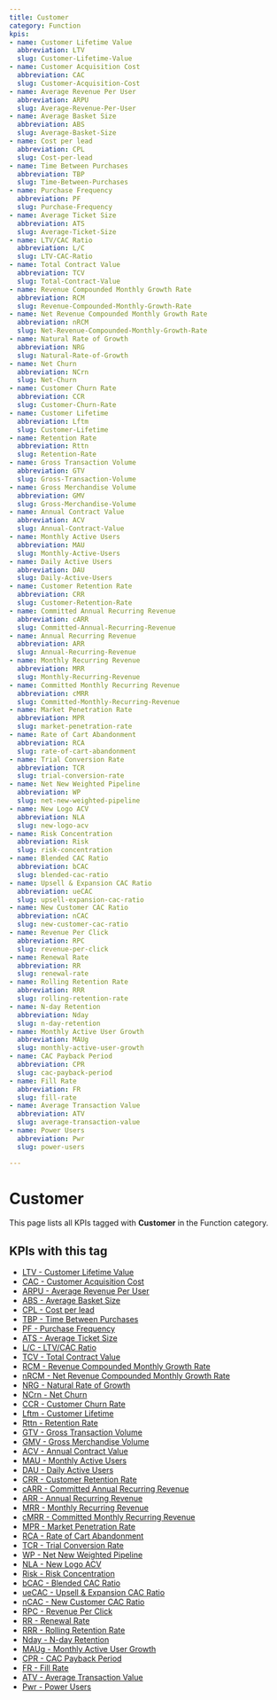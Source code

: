 ```yaml
---
title: Customer
category: Function
kpis:
- name: Customer Lifetime Value
  abbreviation: LTV
  slug: Customer-Lifetime-Value
- name: Customer Acquisition Cost
  abbreviation: CAC
  slug: Customer-Acquisition-Cost
- name: Average Revenue Per User
  abbreviation: ARPU
  slug: Average-Revenue-Per-User
- name: Average Basket Size
  abbreviation: ABS
  slug: Average-Basket-Size
- name: Cost per lead
  abbreviation: CPL
  slug: Cost-per-lead
- name: Time Between Purchases
  abbreviation: TBP
  slug: Time-Between-Purchases
- name: Purchase Frequency
  abbreviation: PF
  slug: Purchase-Frequency
- name: Average Ticket Size
  abbreviation: ATS
  slug: Average-Ticket-Size
- name: LTV/CAC Ratio
  abbreviation: L/C
  slug: LTV-CAC-Ratio
- name: Total Contract Value
  abbreviation: TCV
  slug: Total-Contract-Value
- name: Revenue Compounded Monthly Growth Rate
  abbreviation: RCM
  slug: Revenue-Compounded-Monthly-Growth-Rate
- name: Net Revenue Compounded Monthly Growth Rate
  abbreviation: nRCM
  slug: Net-Revenue-Compounded-Monthly-Growth-Rate
- name: Natural Rate of Growth
  abbreviation: NRG
  slug: Natural-Rate-of-Growth
- name: Net Churn
  abbreviation: NCrn
  slug: Net-Churn
- name: Customer Churn Rate
  abbreviation: CCR
  slug: Customer-Churn-Rate
- name: Customer Lifetime
  abbreviation: Lftm
  slug: Customer-Lifetime
- name: Retention Rate
  abbreviation: Rttn
  slug: Retention-Rate
- name: Gross Transaction Volume
  abbreviation: GTV
  slug: Gross-Transaction-Volume
- name: Gross Merchandise Volume
  abbreviation: GMV
  slug: Gross-Merchandise-Volume
- name: Annual Contract Value
  abbreviation: ACV
  slug: Annual-Contract-Value
- name: Monthly Active Users
  abbreviation: MAU
  slug: Monthly-Active-Users
- name: Daily Active Users
  abbreviation: DAU
  slug: Daily-Active-Users
- name: Customer Retention Rate
  abbreviation: CRR
  slug: Customer-Retention-Rate
- name: Committed Annual Recurring Revenue
  abbreviation: cARR
  slug: Committed-Annual-Recurring-Revenue
- name: Annual Recurring Revenue
  abbreviation: ARR
  slug: Annual-Recurring-Revenue
- name: Monthly Recurring Revenue
  abbreviation: MRR
  slug: Monthly-Recurring-Revenue
- name: Committed Monthly Recurring Revenue
  abbreviation: cMRR
  slug: Committed-Monthly-Recurring-Revenue
- name: Market Penetration Rate
  abbreviation: MPR
  slug: market-penetration-rate
- name: Rate of Cart Abandonment
  abbreviation: RCA
  slug: rate-of-cart-abandonment
- name: Trial Conversion Rate
  abbreviation: TCR
  slug: trial-conversion-rate
- name: Net New Weighted Pipeline
  abbreviation: WP
  slug: net-new-weighted-pipeline
- name: New Logo ACV
  abbreviation: NLA
  slug: new-logo-acv
- name: Risk Concentration
  abbreviation: Risk
  slug: risk-concentration
- name: Blended CAC Ratio
  abbreviation: bCAC
  slug: blended-cac-ratio
- name: Upsell & Expansion CAC Ratio
  abbreviation: ueCAC
  slug: upsell-expansion-cac-ratio
- name: New Customer CAC Ratio
  abbreviation: nCAC
  slug: new-customer-cac-ratio
- name: Revenue Per Click
  abbreviation: RPC
  slug: revenue-per-click
- name: Renewal Rate
  abbreviation: RR
  slug: renewal-rate
- name: Rolling Retention Rate
  abbreviation: RRR
  slug: rolling-retention-rate
- name: N-day Retention
  abbreviation: Nday
  slug: n-day-retention
- name: Monthly Active User Growth
  abbreviation: MAUg
  slug: monthly-active-user-growth
- name: CAC Payback Period
  abbreviation: CPR
  slug: cac-payback-period
- name: Fill Rate
  abbreviation: FR
  slug: fill-rate
- name: Average Transaction Value
  abbreviation: ATV
  slug: average-transaction-value
- name: Power Users
  abbreviation: Pwr
  slug: power-users

---
```


# Customer

This page lists all KPIs tagged with **Customer** in the Function category.

## KPIs with this tag

- [LTV - Customer Lifetime Value](/en/kpis/Customer-Lifetime-Value)
- [CAC - Customer Acquisition Cost](/en/kpis/Customer-Acquisition-Cost)
- [ARPU - Average Revenue Per User](/en/kpis/Average-Revenue-Per-User)
- [ABS - Average Basket Size](/en/kpis/Average-Basket-Size)
- [CPL - Cost per lead](/en/kpis/Cost-per-lead)
- [TBP - Time Between Purchases](/en/kpis/Time-Between-Purchases)
- [PF - Purchase Frequency](/en/kpis/Purchase-Frequency)
- [ATS - Average Ticket Size](/en/kpis/Average-Ticket-Size)
- [L/C - LTV/CAC Ratio](/en/kpis/LTV-CAC-Ratio)
- [TCV - Total Contract Value](/en/kpis/Total-Contract-Value)
- [RCM - Revenue Compounded Monthly Growth Rate](/en/kpis/Revenue-Compounded-Monthly-Growth-Rate)
- [nRCM - Net Revenue Compounded Monthly Growth Rate](/en/kpis/Net-Revenue-Compounded-Monthly-Growth-Rate)
- [NRG - Natural Rate of Growth](/en/kpis/Natural-Rate-of-Growth)
- [NCrn - Net Churn](/en/kpis/Net-Churn)
- [CCR - Customer Churn Rate](/en/kpis/Customer-Churn-Rate)
- [Lftm - Customer Lifetime](/en/kpis/Customer-Lifetime)
- [Rttn - Retention Rate](/en/kpis/Retention-Rate)
- [GTV - Gross Transaction Volume](/en/kpis/Gross-Transaction-Volume)
- [GMV - Gross Merchandise Volume](/en/kpis/Gross-Merchandise-Volume)
- [ACV - Annual Contract Value](/en/kpis/Annual-Contract-Value)
- [MAU - Monthly Active Users](/en/kpis/Monthly-Active-Users)
- [DAU - Daily Active Users](/en/kpis/Daily-Active-Users)
- [CRR - Customer Retention Rate](/en/kpis/Customer-Retention-Rate)
- [cARR - Committed Annual Recurring Revenue](/en/kpis/Committed-Annual-Recurring-Revenue)
- [ARR - Annual Recurring Revenue](/en/kpis/Annual-Recurring-Revenue)
- [MRR - Monthly Recurring Revenue](/en/kpis/Monthly-Recurring-Revenue)
- [cMRR - Committed Monthly Recurring Revenue](/en/kpis/Committed-Monthly-Recurring-Revenue)
- [MPR - Market Penetration Rate](/en/kpis/market-penetration-rate)
- [RCA - Rate of Cart Abandonment](/en/kpis/rate-of-cart-abandonment)
- [TCR - Trial Conversion Rate](/en/kpis/trial-conversion-rate)
- [WP - Net New Weighted Pipeline](/en/kpis/net-new-weighted-pipeline)
- [NLA - New Logo ACV](/en/kpis/new-logo-acv)
- [Risk - Risk Concentration](/en/kpis/risk-concentration)
- [bCAC - Blended CAC Ratio](/en/kpis/blended-cac-ratio)
- [ueCAC - Upsell & Expansion CAC Ratio](/en/kpis/upsell-expansion-cac-ratio)
- [nCAC - New Customer CAC Ratio](/en/kpis/new-customer-cac-ratio)
- [RPC - Revenue Per Click](/en/kpis/revenue-per-click)
- [RR - Renewal Rate](/en/kpis/renewal-rate)
- [RRR - Rolling Retention Rate](/en/kpis/rolling-retention-rate)
- [Nday - N-day Retention](/en/kpis/n-day-retention)
- [MAUg - Monthly Active User Growth](/en/kpis/monthly-active-user-growth)
- [CPR - CAC Payback Period](/en/kpis/cac-payback-period)
- [FR - Fill Rate](/en/kpis/fill-rate)
- [ATV - Average Transaction Value](/en/kpis/average-transaction-value)
- [Pwr - Power Users](/en/kpis/power-users)

